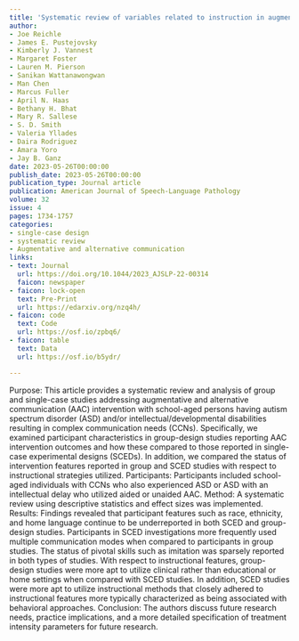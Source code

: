 ```yaml
---
title: 'Systematic review of variables related to instruction in augmentative and alternative communication implementation: Group and single-case design'
author:
- Joe Reichle
- James E. Pustejovsky
- Kimberly J. Vannest
- Margaret Foster
- Lauren M. Pierson
- Sanikan Wattanawongwan
- Man Chen
- Marcus Fuller
- April N. Haas
- Bethany H. Bhat
- Mary R. Sallese
- S. D. Smith
- Valeria Yllades
- Daira Rodriguez
- Amara Yoro
- Jay B. Ganz
date: 2023-05-26T00:00:00
publish_date: 2023-05-26T00:00:00
publication_type: Journal article
publication: American Journal of Speech-Language Pathology 
volume: 32
issue: 4
pages: 1734-1757
categories:
- single-case design
- systematic review
- Augmentative and alternative communication
links:
- text: Journal
  url: https://doi.org/10.1044/2023_AJSLP-22-00314
  faicon: newspaper
- faicon: lock-open
  text: Pre-Print
  url: https://edarxiv.org/nzq4h/
- faicon: code
  text: Code
  url: https://osf.io/zpbq6/
- faicon: table
  text: Data
  url: https://osf.io/b5ydr/

---
```



Purpose: This article provides a systematic review and analysis of group and single-case studies addressing augmentative and alternative communication (AAC) intervention with school-aged persons having autism spectrum disorder (ASD) and/or intellectual/developmental disabilities resulting in complex communication needs (CCNs). Specifically, we examined participant characteristics in group-design studies reporting AAC intervention outcomes and how these compared to those reported in single-case experimental designs (SCEDs). In addition, we compared the status of intervention features reported in group and SCED studies with respect to instructional strategies utilized.
Participants: Participants included school-aged individuals with CCNs who also experienced ASD or ASD with an intellectual delay who utilized aided or unaided AAC.
Method: A systematic review using descriptive statistics and effect sizes was implemented.
Results: Findings revealed that participant features such as race, ethnicity, and home language continue to be underreported in both SCED and group-design studies. Participants in SCED investigations more frequently used multiple communication modes when compared to participants in group studies. The status of pivotal skills such as imitation was sparsely reported in both types of studies. With respect to instructional features, group-design studies were more apt to utilize clinical rather than educational or home settings when compared with SCED studies. In addition, SCED studies were more apt to utilize instructional methods that closely adhered to instructional features more typically characterized as being associated with behavioral approaches.
Conclusion: The authors discuss future research needs, practice implications, and a more detailed specification of treatment intensity parameters for future research.

